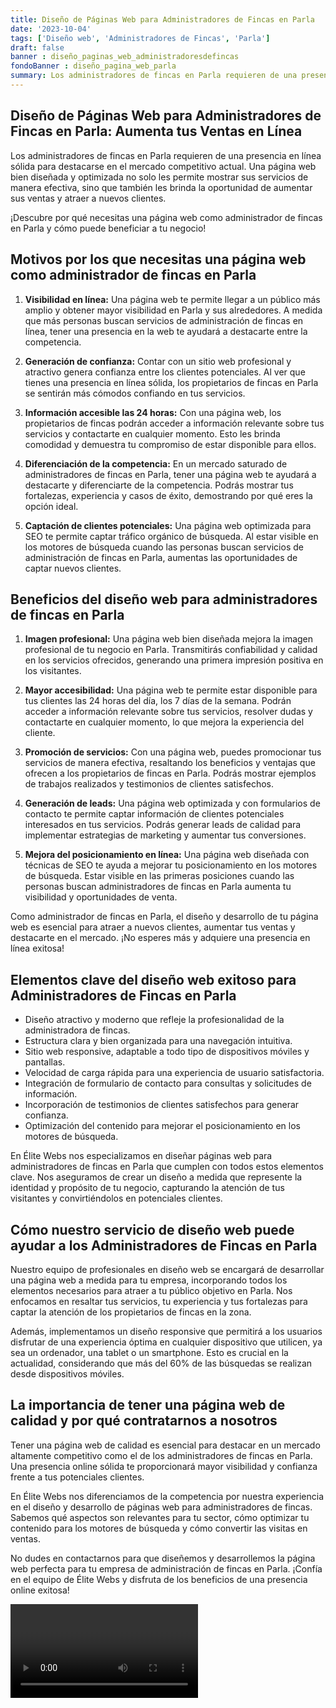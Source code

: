 ```yaml
---
title: Diseño de Páginas Web para Administradores de Fincas en Parla
date: '2023-10-04'
tags: ['Diseño web', 'Administradores de Fincas', 'Parla']
draft: false
banner : diseño_paginas_web_administradoresdefincas
fondoBanner : diseño_pagina_web_parla
summary: Los administradores de fincas en Parla requieren de una presencia en línea sólida para destacarse en el mercado competitivo actual. Una página web bien diseñada y optimizada no solo les permite mostrar sus servicios de manera efectiva, sino que también les brinda la oportunidad de aumentar sus ventas y atraer a nuevos clientes. 
---
```


## Diseño de Páginas Web para Administradores de Fincas en Parla: Aumenta tus Ventas en Línea

Los administradores de fincas en Parla requieren de una presencia en línea sólida para destacarse en el mercado competitivo actual. Una página web bien diseñada y optimizada no solo les permite mostrar sus servicios de manera efectiva, sino que también les brinda la oportunidad de aumentar sus ventas y atraer a nuevos clientes. 

¡Descubre por qué necesitas una página web como administrador de fincas en Parla y cómo puede beneficiar a tu negocio!

## Motivos por los que necesitas una página web como administrador de fincas en Parla

1. **Visibilidad en línea:** Una página web te permite llegar a un público más amplio y obtener mayor visibilidad en Parla y sus alrededores. A medida que más personas buscan servicios de administración de fincas en línea, tener una presencia en la web te ayudará a destacarte entre la competencia.

2. **Generación de confianza:** Contar con un sitio web profesional y atractivo genera confianza entre los clientes potenciales. Al ver que tienes una presencia en línea sólida, los propietarios de fincas en Parla se sentirán más cómodos confiando en tus servicios.

3. **Información accesible las 24 horas:** Con una página web, los propietarios de fincas podrán acceder a información relevante sobre tus servicios y contactarte en cualquier momento. Esto les brinda comodidad y demuestra tu compromiso de estar disponible para ellos.

4. **Diferenciación de la competencia:** En un mercado saturado de administradores de fincas en Parla, tener una página web te ayudará a destacarte y diferenciarte de la competencia. Podrás mostrar tus fortalezas, experiencia y casos de éxito, demostrando por qué eres la opción ideal.

5. **Captación de clientes potenciales:** Una página web optimizada para SEO te permite captar tráfico orgánico de búsqueda. Al estar visible en los motores de búsqueda cuando las personas buscan servicios de administración de fincas en Parla, aumentas las oportunidades de captar nuevos clientes.

## Beneficios del diseño web para administradores de fincas en Parla

1. **Imagen profesional:** Una página web bien diseñada mejora la imagen profesional de tu negocio en Parla. Transmitirás confiabilidad y calidad en los servicios ofrecidos, generando una primera impresión positiva en los visitantes.

2. **Mayor accesibilidad:** Una página web te permite estar disponible para tus clientes las 24 horas del día, los 7 días de la semana. Podrán acceder a información relevante sobre tus servicios, resolver dudas y contactarte en cualquier momento, lo que mejora la experiencia del cliente.

3. **Promoción de servicios:** Con una página web, puedes promocionar tus servicios de manera efectiva, resaltando los beneficios y ventajas que ofrecen a los propietarios de fincas en Parla. Podrás mostrar ejemplos de trabajos realizados y testimonios de clientes satisfechos.

4. **Generación de leads:** Una página web optimizada y con formularios de contacto te permite captar información de clientes potenciales interesados en tus servicios. Podrás generar leads de calidad para implementar estrategias de marketing y aumentar tus conversiones.

5. **Mejora del posicionamiento en línea:** Una página web diseñada con técnicas de SEO te ayuda a mejorar tu posicionamiento en los motores de búsqueda. Estar visible en las primeras posiciones cuando las personas buscan administradores de fincas en Parla aumenta tu visibilidad y oportunidades de venta.

Como administrador de fincas en Parla, el diseño y desarrollo de tu página web es esencial para atraer a nuevos clientes, aumentar tus ventas y destacarte en el mercado. ¡No esperes más y adquiere una presencia en línea exitosa!

<GifSeo />

<Cta />

## Elementos clave del diseño web exitoso para Administradores de Fincas en Parla

- Diseño atractivo y moderno que refleje la profesionalidad de la administradora de fincas.
- Estructura clara y bien organizada para una navegación intuitiva.
- Sitio web responsive, adaptable a todo tipo de dispositivos móviles y pantallas.
- Velocidad de carga rápida para una experiencia de usuario satisfactoria.
- Integración de formulario de contacto para consultas y solicitudes de información.
- Incorporación de testimonios de clientes satisfechos para generar confianza.
- Optimización del contenido para mejorar el posicionamiento en los motores de búsqueda.

En Élite Webs nos especializamos en diseñar páginas web para administradores de fincas en Parla que cumplen con todos estos elementos clave. Nos aseguramos de crear un diseño a medida que represente la identidad y propósito de tu negocio, capturando la atención de tus visitantes y convirtiéndolos en potenciales clientes.

## Cómo nuestro servicio de diseño web puede ayudar a los Administradores de Fincas en Parla

Nuestro equipo de profesionales en diseño web se encargará de desarrollar una página web a medida para tu empresa, incorporando todos los elementos necesarios para atraer a tu público objetivo en Parla. Nos enfocamos en resaltar tus servicios, tu experiencia y tus fortalezas para captar la atención de los propietarios de fincas en la zona.

Además, implementamos un diseño responsive que permitirá a los usuarios disfrutar de una experiencia óptima en cualquier dispositivo que utilicen, ya sea un ordenador, una tablet o un smartphone. Esto es crucial en la actualidad, considerando que más del 60% de las búsquedas se realizan desde dispositivos móviles.

## La importancia de tener una página web de calidad y por qué contratarnos a nosotros

Tener una página web de calidad es esencial para destacar en un mercado altamente competitivo como el de los administradores de fincas en Parla. Una presencia online sólida te proporcionará mayor visibilidad y confianza frente a tus potenciales clientes.

En Élite Webs nos diferenciamos de la competencia por nuestra experiencia en el diseño y desarrollo de páginas web para administradores de fincas. Sabemos qué aspectos son relevantes para tu sector, cómo optimizar tu contenido para los motores de búsqueda y cómo convertir las visitas en ventas.

No dudes en contactarnos para que diseñemos y desarrollemos la página web perfecta para tu empresa de administración de fincas en Parla. ¡Confía en el equipo de Élite Webs y disfruta de los beneficios de una presencia online exitosa!

<Video />

<CtaBot job='Administradores de Fincas' city='Parla'/>

<Gmaps query='Parla+españa+maps' />